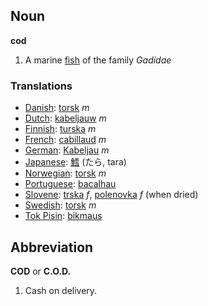 ==Noun==
'''cod'''

#A marine [[fish]] of the family ''Gadidae''

===Translations===

*[[Danish]]: [[torsk]] ''m''
*[[Dutch]]: [[kabeljauw]] ''m''
*[[Finnish]]: [[turska]] ''m''
*[[French]]: [[cabillaud]] ''m''
*[[German]]: [[Kabeljau]] ''m''
*[[Japanese]]: [[鱈]] (たら, tara)
*[[Norwegian]]: [[torsk]] ''m''
*[[Portuguese]]: [[bacalhau]]
*[[Slovene]]: [[trska]] ''f'', [[polenovka]] ''f'' (when dried)
*[[Swedish]]: [[torsk]] ''m''
*[[Tok Pisin]]: [[bikmaus]]

==Abbreviation==
'''COD''' or '''C.O.D.'''

#Cash on delivery.